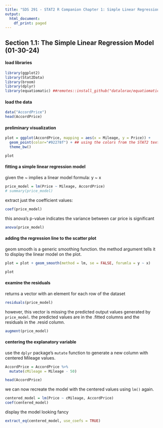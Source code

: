 ```yaml
---
title: "SDS 291 - STAT2 R Companion Chapter 1: Simple Linear Regression"
output:
  html_document:
    df_print: paged
---
```


## Section 1.1: The Simple Linear Regression Model (01-30-24)

#### load libraries
```r

library(ggplot2)
library(Stat2Data)
library(broom)
library(dplyr)
library(equatiomatic) ##remotes::install_github("datalorax/equatiomatic")

```

#### load the data
```r

data("AccordPrice")
head(AccordPrice)

```

#### preliminary visualization
```r

plot = ggplot(AccordPrice, mapping = aes(x = Mileage, y = Price)) + 
  geom_point(color="#92278f") + ## using the colors from the STAT2 textbook
  theme_bw() 

plot

```

#### fitting a simple linear regression model

given the ~ implies a linear model formula: y ~ x
```r

price_model = lm(Price ~ Mileage, AccordPrice) 
# summary(price_model)

```

extract just the coefficient values: 
```r

coef(price_model)

```

this anova's p-value indicates the variance between car price is significant
```r

anova(price_model)

```

#### adding the regression line to the scatter plot

geom smooth is a generic smoothing function. the method argument tells it to display the linear model on the plot. 
```r

plot = plot + geom_smooth(method = lm, se = FALSE, forumla = y ~ x)

plot

```

#### examine the residuals

returns a vector with an element for each row of the dataset
```r

residuals(price_model)

```

however, this vector is missing the predicted output values generated by `price_model`. the predicted values are in the .fitted columns and the residuals in the .resid column. 
```r

augment(price_model)

```

#### centering the explanatory variable

use the `dplyr` package's `mutate` function to generate a new column with centered Mileage values. 
```r

AccordPrice = AccordPrice %>%
  mutate(cMileage = Mileage - 50)

head(AccordPrice)

```

we can now recreate the model with the centered values using `lm()` again. 
```r

centered_model = lm(Price ~ cMileage, AccordPrice)
coef(centered_model)

```

display the model looking fancy
```r

extract_eq(centered_model, use_coefs = TRUE)

```









